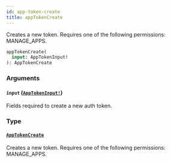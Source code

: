 ```yaml
---
id: app-token-create
title: appTokenCreate
---
```


Creates a new token. Requires one of the following permissions: MANAGE_APPS.

```graphql
appTokenCreate(
  input: AppTokenInput!
): AppTokenCreate

```

### Arguments

#### `input` ([`AppTokenInput!`](../../../developer/api-reference/inputs/app-token-input))

Fields required to create a new auth token.

### Type

#### [`AppTokenCreate`](../../../developer/api-reference/objects/app-token-create)

Creates a new token. Requires one of the following permissions: MANAGE_APPS.
